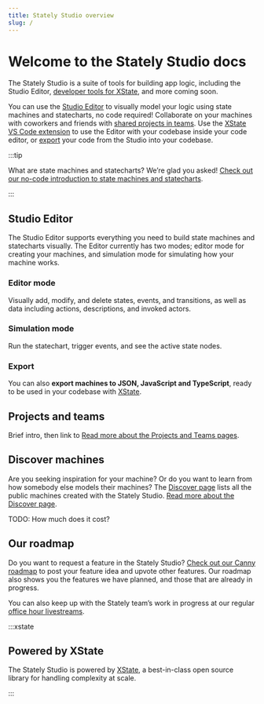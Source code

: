 ```yaml
---
title: Stately Studio overview
slug: /
---
```


# Welcome to the Stately Studio docs

The Stately Studio is a suite of tools for building app logic, including the Studio Editor, [developer tools for XState](/tools/developer-tools), and more coming soon. 

You can use the [Studio Editor](#studio-editor) to visually model your logic using state machines and statecharts, no code required! Collaborate on your machines with coworkers and friends with [shared projects in teams](#projects-and-teams). Use the [XState VS Code extension](/tools/developer-tools) to use the Editor with your codebase inside your code editor, or [export](#export) your code from the Studio into your codebase.

:::tip

What are state machines and statecharts? We’re glad you asked! [Check out our no-code introduction to state machines and statecharts](/state-machines-and-statecharts).

:::

<!-- TODO: screenshot of the studio -->

## Studio Editor

The Studio Editor supports everything you need to build state machines and statecharts visually. The Editor currently has two modes; editor mode for creating your machines, and simulation mode for simulating how your machine works.

### Editor mode

Visually add, modify, and delete states, events, and transitions, as well as data including actions, descriptions, and invoked actors.

### Simulation mode

Run the statechart, trigger events, and see the active state nodes.

### Export

You can also **export machines to JSON, JavaScript and TypeScript**, ready to be used in your codebase with [XState](/xstate/intro).

## Projects and teams

<!-- TODO: screenshot of the projects -->

Brief intro, then link to [Read more about the Projects and Teams pages](/projects-and-teams).

<!-- TODO: screenshot of teams -->

## Discover machines

Are you seeking inspiration for your machine? Or do you want to learn from how somebody else models their machines?  The [Discover page](https://stately.ai/registry/discover) lists all the public machines created with the Stately Studio. [Read more about the Discover page](/discover).

<!-- TODO: screenshot of discover -->

TODO: How much does it cost?

## Our roadmap

Do you want to request a feature in the Stately Studio? [Check out our Canny roadmap](https://statelyai.canny.io) to post your feature idea and upvote other features. Our roadmap also shows you the features we have planned, and those that are already in progress.

You can also keep up with the Stately team’s work in progress at our regular [office hour livestreams](https://youtube.com/statelyai).

:::xstate

## Powered by XState

The Stately Studio is powered by [XState](/xstate/installation), a best-in-class open source library for handling complexity at scale.

:::